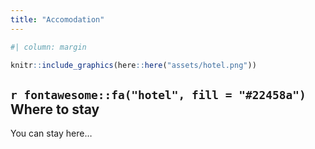 ```yaml
---
title: "Accomodation"
---
```


```r
#| column: margin

knitr::include_graphics(here::here("assets/hotel.png"))
```


## `r fontawesome::fa("hotel", fill = "#22458a")` Where to stay

You can stay here...
